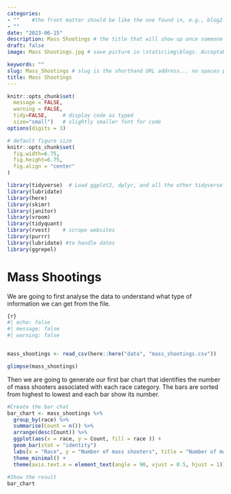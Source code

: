 ```yaml
---
categories:  
- ""    #the front matter should be like the one found in, e.g., blog2.md. It cannot be like the normal Rmd we used
- ""
date: "2023-06-15"
description: Mass Shootings # the title that will show up once someone gets to this page
draft: false
image: Mass Shootings.jpg # save picture in \static\img\blogs. Acceptable formats= jpg, jpeg, or png . Your iPhone pics wont work

keywords: ""
slug: Mass_Shootings # slug is the shorthand URL address... no spaces plz
title: Mass Shootings
---
```



```r
knitr::opts_chunk$set(
  message = FALSE, 
  warning = FALSE, 
  tidy=FALSE,     # display code as typed
  size="small")   # slightly smaller font for code
options(digits = 3)

# default figure size
knitr::opts_chunk$set(
  fig.width=6.75, 
  fig.height=6.75,
  fig.align = "center"
)
```


```r
library(tidyverse)  # Load ggplot2, dplyr, and all the other tidyverse packages
library(lubridate)
library(here)
library(skimr)
library(janitor)
library(vroom)
library(tidyquant)
library(rvest)    # scrape websites
library(purrr)  
library(lubridate) #to handle dates
library(ggrepel)
```


# Mass Shootings
We are going to first analyse the data to understand what type of information we can get from the file.

```r
{r}
#| echo: false
#| message: false
#| warning: false


mass_shootings <- read_csv(here::here("data", "mass_shootings.csv"))

glimpse(mass_shootings)
```

Then we are going to generate our first bar chart that identifies the number of mass shooters associated with each race category. The bars are sorted from highest to lowest and each bar show its number.

```r

#Create the bar chat
bar_chart <- mass_shootings %>% 
  group_by(race) %>% 
  summarise(Count = n()) %>% 
  arrange(desc(Count)) %>% 
  ggplot(aes(x = race, y = Count, fill = race )) +
  geom_bar(stat = "identity")
  labs(x = "Race", y = "Number of mass shooters", title = "Number of mass shooters by Race") +
  theme_minimal() +
  theme(axis.text.x = element_text(angle = 90, vjust = 0.5, hjust = 1))
  
#Show the result
bar_chart
```

